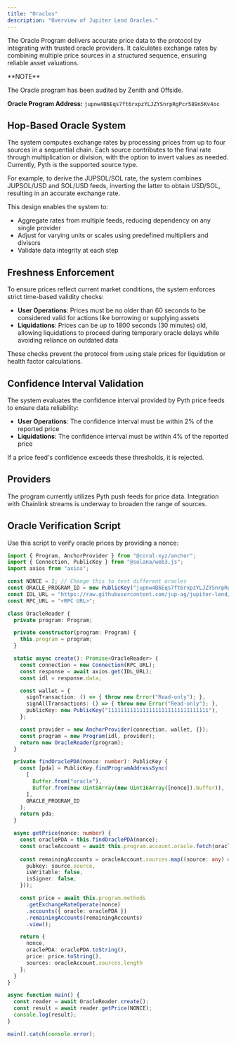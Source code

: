 ```yaml
---
title: "Oracles"
description: "Overview of Jupiter Lend Oracles."
---
```


The Oracle Program delivers accurate price data to the protocol by integrating with trusted oracle providers. It calculates exchange rates by combining multiple price sources in a structured sequence, ensuring reliable asset valuations.

<Info>
  **NOTE**

  The Oracle program has been audited by Zenith and Offside.

  **Oracle Program Address:** `jupnw4B6Eqs7ft6rxpzYLJZYSnrpRgPcr589n5Kv4oc`
</Info>

## Hop-Based Oracle System

The system computes exchange rates by processing prices from up to four sources in a sequential chain. Each source contributes to the final rate through multiplication or division, with the option to invert values as needed. Currently, Pyth is the supported source type.

For example, to derive the JUPSOL/SOL rate, the system combines JUPSOL/USD and SOL/USD feeds, inverting the latter to obtain USD/SOL, resulting in an accurate exchange rate.

This design enables the system to:
- Aggregate rates from multiple feeds, reducing dependency on any single provider
- Adjust for varying units or scales using predefined multipliers and divisors
- Validate data integrity at each step

## Freshness Enforcement

To ensure prices reflect current market conditions, the system enforces strict time-based validity checks:

- **User Operations**: Prices must be no older than 60 seconds to be considered valid for actions like borrowing or supplying assets
- **Liquidations**: Prices can be up to 1800 seconds (30 minutes) old, allowing liquidations to proceed during temporary oracle delays while avoiding reliance on outdated data

These checks prevent the protocol from using stale prices for liquidation or health factor calculations.

## Confidence Interval Validation

The system evaluates the confidence interval provided by Pyth price feeds to ensure data reliability:

- **User Operations**: The confidence interval must be within 2% of the reported price
- **Liquidations**: The confidence interval must be within 4% of the reported price

If a price feed's confidence exceeds these thresholds, it is rejected.

## Providers

The program currently utilizes Pyth push feeds for price data. Integration with Chainlink streams is underway to broaden the range of sources.

## Oracle Verification Script

Use this script to verify oracle prices by providing a nonce:

```typescript
import { Program, AnchorProvider } from "@coral-xyz/anchor";
import { Connection, PublicKey } from "@solana/web3.js";
import axios from "axios";

const NONCE = 2; // Change this to test different oracles
const ORACLE_PROGRAM_ID = new PublicKey("jupnw4B6Eqs7ft6rxpzYLJZYSnrpRgPcr589n5Kv4oc");
const IDL_URL = "https://raw.githubusercontent.com/jup-ag/jupiter-lend/refs/heads/main/target/idl/oracle.json";
const RPC_URL = "<RPC URL>";

class OracleReader {
  private program: Program;

  private constructor(program: Program) {
    this.program = program;
  }

  static async create(): Promise<OracleReader> {
    const connection = new Connection(RPC_URL);
    const response = await axios.get(IDL_URL);
    const idl = response.data;

    const wallet = {
      signTransaction: () => { throw new Error("Read-only"); },
      signAllTransactions: () => { throw new Error("Read-only"); },
      publicKey: new PublicKey("11111111111111111111111111111111"),
    };

    const provider = new AnchorProvider(connection, wallet, {});
    const program = new Program(idl, provider);
    return new OracleReader(program);
  }

  private findOraclePDA(nonce: number): PublicKey {
    const [pda] = PublicKey.findProgramAddressSync(
      [
        Buffer.from("oracle"),
        Buffer.from(new Uint8Array(new Uint16Array([nonce]).buffer)),
      ],
      ORACLE_PROGRAM_ID
    );
    return pda;
  }

  async getPrice(nonce: number) {
    const oraclePDA = this.findOraclePDA(nonce);
    const oracleAccount = await this.program.account.oracle.fetch(oraclePDA);
    
    const remainingAccounts = oracleAccount.sources.map((source: any) => ({
      pubkey: source.source,
      isWritable: false,
      isSigner: false,
    }));

    const price = await this.program.methods
      .getExchangeRateOperate(nonce)
      .accounts({ oracle: oraclePDA })
      .remainingAccounts(remainingAccounts)
      .view();

    return {
      nonce,
      oraclePDA: oraclePDA.toString(),
      price: price.toString(),
      sources: oracleAccount.sources.length
    };
  }
}

async function main() {
  const reader = await OracleReader.create();
  const result = await reader.getPrice(NONCE);
  console.log(result);
}

main().catch(console.error);
```